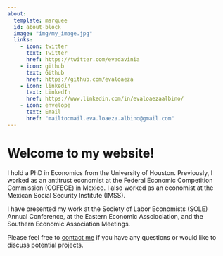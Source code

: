 ```yaml
---
about:
  template: marquee
  id: about-block
  image: "img/my_image.jpg"
  links:
    - icon: twitter
      text: Twitter
      href: https://twitter.com/evadavinia
    - icon: github
      text: Github
      href: https://github.com/evaloaeza
    - icon: linkedin
      text: LinkedIn
      href: https://www.linkedin.com/in/evaloaezaalbino/
    - icon: envelope
      text: Email
      href: "mailto:mail.eva.loaeza.albino@gmail.com"  
---
```


::: {#about-block}
:::

# Welcome to my website!

I hold a PhD in Economics from the University of Houston. Previously, I worked as an antitrust economist at the Federal Economic Competition Commission (COFECE) in Mexico. I also worked as an economist at the Mexican Social Security Institute (IMSS).

I have presented my work at the Society of Labor Economists (SOLE) Annual Conference, at the Eastern Economic Assciociation, and the Southern Economic Association Meetings.

Please feel free to [contact me](mailto:mail.marvinschmitt@gmail.com) if you have any questions or would like to discuss potential projects.


